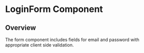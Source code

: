 
<Meta of={LoginFormStories.default} />

# LoginForm Component

## Overview

The form component includes fields for email and password with appropriate client side validation.

<Canvas of={LoginFormStories.WithError} />